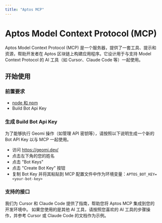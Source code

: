```yaml
---
title: "Aptos MCP"
---
```



# Aptos Model Context Protocol (MCP)

Aptos Model Context Protocol (MCP) 是一个服务器，提供了一套工具、提示和资源，帮助开发者在 Aptos 区块链上构建应用程序。它设计用于与支持 Model Context Protocol 的 AI 工具（如 Cursor、Claude Code 等）一起使用。

## 开始使用

### 前置要求

- [node 和 npm](https://nodejs.org/en)
- Build Bot Api Key

### 生成 Build Bot Api Key

为了能够执行 Geomi 操作（如管理 API 密钥等），请按照以下说明生成一个新的 Bot API Key 以与 MCP 一起使用。

- 访问 https://geomi.dev/
- 点击左下角的您的姓名
- 点击 "Bot Keys"
- 点击 "Create Bot Key" 按钮
- 复制 Bot Key 并将其粘贴到 MCP 配置文件中作为环境变量：`APTOS_BOT_KEY=<your-bot-key>`

### 支持的接口

我们为 Cursor 和 Claude Code 提供了指南，帮助您将 Aptos MCP 集成到您的开发环境中。
如果您使用的是其他 AI 工具，请按照您喜欢的 AI 工具的步骤操作，并参考 Cursor 或 Claude Code 的文档作为示例。

<CardGrid>
  <LinkCard href="aptos-mcp/claude" title="Claude Code" description="为 Claude Code 设置" />

  <LinkCard href="aptos-mcp/cursor" title="Cursor" description="为 Cursor 设置" />
</CardGrid>
